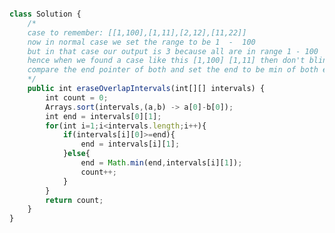 ```js

class Solution {
    /*
    case to remember: [[1,100],[1,11],[2,12],[11,22]]
    now in normal case we set the range to be 1  -  100
    but in that case our output is 3 because all are in range 1 - 100
    hence when we found a case like this [1,100] [1,11] then don't blindly remove the [1,11]
    compare the end pointer of both and set the end to be min of both ends
    */
    public int eraseOverlapIntervals(int[][] intervals) {
        int count = 0;
        Arrays.sort(intervals,(a,b) -> a[0]-b[0]);
        int end = intervals[0][1];
        for(int i=1;i<intervals.length;i++){
            if(intervals[i][0]>=end){
                end = intervals[i][1];
            }else{
                end = Math.min(end,intervals[i][1]);
                count++;
            }
        }
        return count;
    }
}
```